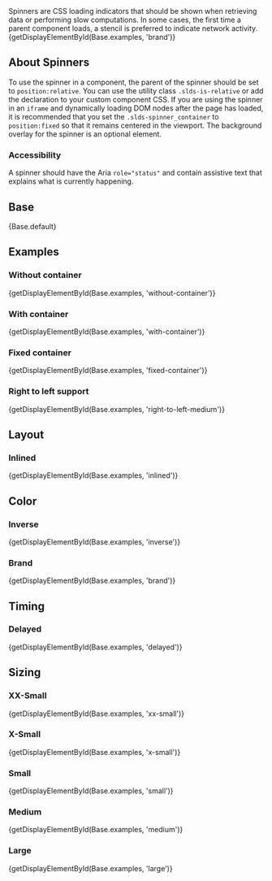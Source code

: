 
<div className="doc lead">
  Spinners are CSS loading indicators that should be shown when retrieving data or performing slow computations. In some cases, the first time a parent component loads, a stencil is preferred to indicate network activity.
</div>

<CodeView exampleOnly>
  {getDisplayElementById(Base.examples, 'brand')}
</CodeView>

## About Spinners

To use the spinner in a component, the parent of the spinner should be set to `position:relative`. You can use the utility class `.slds-is-relative` or add the declaration to your custom component CSS. If you are using the spinner in an `iframe` and dynamically loading DOM nodes after the page has loaded, it is recommended that you set the `.slds-spinner_container` to `position:fixed` so that it remains centered in the viewport. The background overlay for the spinner is an optional element.

### Accessibility

A spinner should have the Aria `role="status"` and contain assistive text that explains what is currently happening.

## Base

<CodeView>
  {Base.default}
</CodeView>

## Examples

### Without container

<CodeView>
  {getDisplayElementById(Base.examples, 'without-container')}
</CodeView>

### With container

<CodeView>
  {getDisplayElementById(Base.examples, 'with-container')}
</CodeView>

### Fixed container

<CodeView>
  {getDisplayElementById(Base.examples, 'fixed-container')}
</CodeView>

### Right to left support

<CodeView>
  {getDisplayElementById(Base.examples, 'right-to-left-medium')}
</CodeView>

## Layout

### Inlined

<CodeView>
  {getDisplayElementById(Base.examples, 'inlined')}
</CodeView>

## Color

### Inverse

<CodeView>
  {getDisplayElementById(Base.examples, 'inverse')}
</CodeView>

### Brand

<CodeView>
  {getDisplayElementById(Base.examples, 'brand')}
</CodeView>

## Timing

### Delayed

<CodeView>
  {getDisplayElementById(Base.examples, 'delayed')}
</CodeView>

## Sizing

### XX-Small

<CodeView>
  {getDisplayElementById(Base.examples, 'xx-small')}
</CodeView>

### X-Small

<CodeView>
  {getDisplayElementById(Base.examples, 'x-small')}
</CodeView>

### Small

<CodeView>
  {getDisplayElementById(Base.examples, 'small')}
</CodeView>

### Medium

<CodeView>
  {getDisplayElementById(Base.examples, 'medium')}
</CodeView>

### Large

<CodeView>
  {getDisplayElementById(Base.examples, 'large')}
</CodeView>

